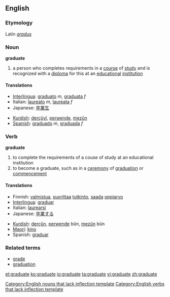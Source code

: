 ==English==
===Etymology===
Latin ''[[gradus]]''
===Noun===
'''graduate'''

# a person who completes requirements in a [[course]] of [[study]] and is recognized with a [[diploma]] for this at an [[educational]] [[institution]]

====Translations====
{{top}}
*[[Interlingua]]: [[graduato]] ''m'', [[graduata]] ''f''
*Italian: [[laureato]] ''m'', [[laureata]] ''f''
*Japanese: [[卒業生]]
{{mid}}
*[[Kurdish]]: [[derçûyî]], [[perwende]], [[mezûn]]
*[[Spanish]]: [[graduado]] ''m'', [[graduada]] ''f''
{{bottom}}

===Verb===
'''graduate'''

# to complete the requirements of a couse of study at an educational institution
# to become a graduate, such as in a [[ceremony]] of [[graduation]] or [[commencement]]

====Translations====
{{top}}
*Finnish: [[valmistua]], [[suorittaa]] [[tutkinto]], [[saada]] [[oppiarvo]]
*[[Interlingua]]: [[graduar]]
*Italian: [[laurearsi]]
*Japanese: [[卒業]]する
{{mid}}
*[[Kurdish]]: [[derçûn]], [[perwende]] bûn, [[mezûn]] bûn
*[[Maori]]: [[kino]]
*Spanish: [[graduar]]
{{bottom}}

===Related terms===
*[[grade]]
*[[graduation]]

[[Category:English nouns that lack inflection template]]
[[Category:English verbs that lack inflection template]]

[[et:graduate]]
[[ko:graduate]]
[[io:graduate]]
[[ta:graduate]]
[[vi:graduate]]
[[zh:graduate]]